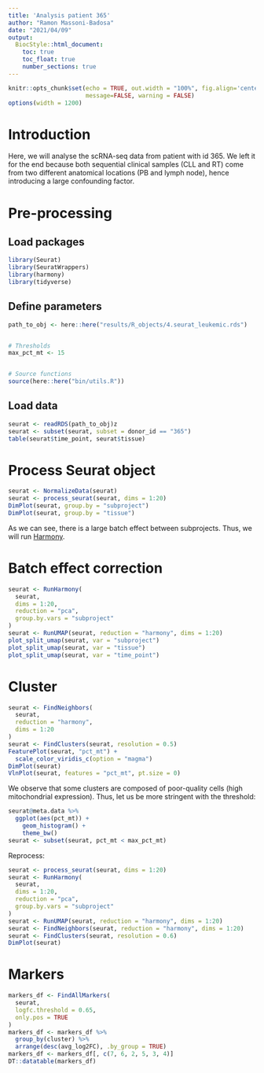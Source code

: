 ```yaml
---
title: 'Analysis patient 365'
author: "Ramon Massoni-Badosa"
date: "2021/04/09"
output: 
  BiocStyle::html_document:
    toc: true
    toc_float: true
    number_sections: true
---
```


```r
knitr::opts_chunk$set(echo = TRUE, out.width = "100%", fig.align='center', 
                      message=FALSE, warning = FALSE)
options(width = 1200)
```


# Introduction

Here, we will analyse the scRNA-seq data from patient with id 365. We left it for the end because both sequential clinical samples (CLL and RT) come from two different anatomical locations (PB and lymph node), hence introducing a large confounding factor.


# Pre-processing

## Load packages

```r
library(Seurat)
library(SeuratWrappers)
library(harmony)
library(tidyverse)
```


## Define parameters

```r
path_to_obj <- here::here("results/R_objects/4.seurat_leukemic.rds")


# Thresholds
max_pct_mt <- 15


# Source functions
source(here::here("bin/utils.R"))
```


## Load data

```r
seurat <- readRDS(path_to_obj)z
seurat <- subset(seurat, subset = donor_id == "365")
table(seurat$time_point, seurat$tissue)
```


# Process Seurat object

```r
seurat <- NormalizeData(seurat)
seurat <- process_seurat(seurat, dims = 1:20)
DimPlot(seurat, group.by = "subproject")
DimPlot(seurat, group.by = "tissue")
```

As we can see, there is a large batch effect between subprojects. Thus, we will run [Harmony](https://www.nature.com/articles/s41592-019-0619-0).


# Batch effect correction

```r
seurat <- RunHarmony(
  seurat,
  dims = 1:20,
  reduction = "pca",
  group.by.vars = "subproject"
)
seurat <- RunUMAP(seurat, reduction = "harmony", dims = 1:20)
plot_split_umap(seurat, var = "subproject")
plot_split_umap(seurat, var = "tissue")
plot_split_umap(seurat, var = "time_point")
```


# Cluster

```r
seurat <- FindNeighbors(
  seurat,
  reduction = "harmony",
  dims = 1:20
)
seurat <- FindClusters(seurat, resolution = 0.5)
FeaturePlot(seurat, "pct_mt") +
  scale_color_viridis_c(option = "magma")
DimPlot(seurat)
VlnPlot(seurat, features = "pct_mt", pt.size = 0)
```

We observe that some clusters are composed of poor-quality cells (high mitochondrial expression). Thus, let us be more stringent with the threshold:

```r
seurat@meta.data %>%
  ggplot(aes(pct_mt)) +
    geom_histogram() +
    theme_bw()
seurat <- subset(seurat, pct_mt < max_pct_mt)
```


Reprocess:

```r
seurat <- process_seurat(seurat, dims = 1:20)
seurat <- RunHarmony(
  seurat,
  dims = 1:20,
  reduction = "pca",
  group.by.vars = "subproject"
)
seurat <- RunUMAP(seurat, reduction = "harmony", dims = 1:20)
seurat <- FindNeighbors(seurat, reduction = "harmony", dims = 1:20)
seurat <- FindClusters(seurat, resolution = 0.6)
DimPlot(seurat)
```


# Markers

```r
markers_df <- FindAllMarkers(
  seurat,
  logfc.threshold = 0.65,
  only.pos = TRUE
)
markers_df <- markers_df %>%
  group_by(cluster) %>%
  arrange(desc(avg_log2FC), .by_group = TRUE)
markers_df <- markers_df[, c(7, 6, 2, 5, 3, 4)]
DT::datatable(markers_df)
```

